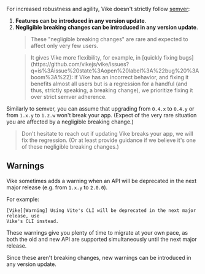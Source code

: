 For increased robustness and agility, Vike doesn't strictly follow [semver](https://semver.org):
1. **Features can be introduced in any version update**.
2. **Negligible breaking changes can be introduced in any version update**.
   <blockquote>
   These "negligible breaking changes" are rare and expected to affect only very few users.
   </blockquote>
   <blockquote>
   It gives Vike more flexibility, for example, in [quickly fixing bugs](https://github.com/vikejs/vike/issues?q=is%3Aissue%20state%3Aopen%20label%3A%22bug%20%3Aboom%3A%22): if Vike has an incorrect behavior, and fixing it benefits almost all users but is a regression for a handful (and thus, strictly speaking, a breaking change), we prioritize fixing it over strict semver adherence.
   </blockquote>

Similarly to semver, you can assume that upgrading from `0.4.x` to `0.4.y` or from `1.x.y` to `1.z.w` won't break your app. (Expect of the very rare situation you are affected by a negligible breaking change.)

> Don't hesitate to reach out if updating Vike breaks your app, we will fix the regression. (Or at least provide guidance if we believe it's one of these negligible breaking changes.)


## Warnings

Vike sometimes adds a warning when an API will be deprecated in the next major release (e.g. from `1.x.y` to `2.0.0`).

For example:

```
[Vike][Warning] Using Vite's CLI will be deprecated in the next major release, use
Vike's CLI instead.
```

These warnings give you plenty of time to migrate at your own pace, as both the old and new API are supported simultaneously until the next major release.

Since these aren't breaking changes, new warnings can be introduced in any version update.
